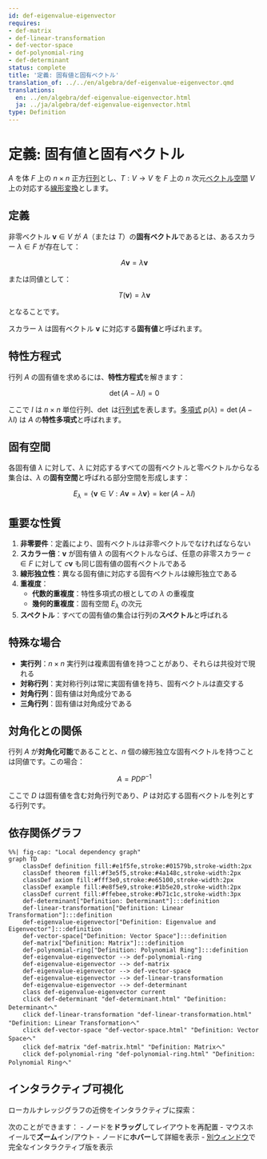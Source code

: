 ```yaml
---
id: def-eigenvalue-eigenvector
requires:
- def-matrix
- def-linear-transformation
- def-vector-space
- def-polynomial-ring
- def-determinant
status: complete
title: '定義: 固有値と固有ベクトル'
translation_of: ../../en/algebra/def-eigenvalue-eigenvector.qmd
translations:
  en: ../en/algebra/def-eigenvalue-eigenvector.html
  ja: ../ja/algebra/def-eigenvalue-eigenvector.html
type: Definition
---
```


# 定義: 固有値と固有ベクトル {#def-eigenvalue-eigenvector}

$A$ を体 $F$ 上の $n \times n$ 正方[行列](def-matrix.qmd)とし、$T: V \to V$ を $F$ 上の $n$ 次元[ベクトル空間](def-vector-space.qmd) $V$ 上の対応する[線形変換](def-linear-transformation.qmd)とします。

## 定義

非零ベクトル $\mathbf{v} \in V$ が $A$（または $T$）の**固有ベクトル**であるとは、あるスカラー $\lambda \in F$ が存在して：

$$A\mathbf{v} = \lambda\mathbf{v}$$

または同値として：

$$T(\mathbf{v}) = \lambda\mathbf{v}$$

となることです。

スカラー $\lambda$ は固有ベクトル $\mathbf{v}$ に対応する**固有値**と呼ばれます。

## 特性方程式

行列 $A$ の固有値を求めるには、**特性方程式**を解きます：

$$\det(A - \lambda I) = 0$$

ここで $I$ は $n \times n$ 単位行列、$\det$ は[行列式](def-determinant.qmd)を表します。[多項式](def-polynomial-ring.qmd) $p(\lambda) = \det(A - \lambda I)$ は $A$ の**特性多項式**と呼ばれます。

## 固有空間

各固有値 $\lambda$ に対して、$\lambda$ に対応するすべての固有ベクトルと零ベクトルからなる集合は、$\lambda$ の**固有空間**と呼ばれる部分空間を形成します：

$$E_\lambda = \{\mathbf{v} \in V : A\mathbf{v} = \lambda\mathbf{v}\} = \ker(A - \lambda I)$$

## 重要な性質

1. **非零要件**：定義により、固有ベクトルは非零ベクトルでなければならない
2. **スカラー倍**：$\mathbf{v}$ が固有値 $\lambda$ の固有ベクトルならば、任意の非零スカラー $c \in F$ に対して $c\mathbf{v}$ も同じ固有値の固有ベクトルである
3. **線形独立性**：異なる固有値に対応する固有ベクトルは線形独立である
4. **重複度**：
   - **代数的重複度**：特性多項式の根としての $\lambda$ の重複度
   - **幾何的重複度**：固有空間 $E_\lambda$ の次元
5. **スペクトル**：すべての固有値の集合は行列の**スペクトル**と呼ばれる

## 特殊な場合

- **実行列**：$n \times n$ 実行列は複素固有値を持つことがあり、それらは共役対で現れる
- **対称行列**：実対称行列は常に実固有値を持ち、固有ベクトルは直交する
- **対角行列**：固有値は対角成分である
- **三角行列**：固有値は対角成分である

## 対角化との関係

行列 $A$ が**対角化可能**であることと、$n$ 個の線形独立な固有ベクトルを持つことは同値です。この場合：

$$A = PDP^{-1}$$

ここで $D$ は固有値を含む対角行列であり、$P$ は対応する固有ベクトルを列とする行列です。

## 依存関係グラフ

```mermaid
%%| fig-cap: "Local dependency graph"
graph TD
    classDef definition fill:#e1f5fe,stroke:#01579b,stroke-width:2px
    classDef theorem fill:#f3e5f5,stroke:#4a148c,stroke-width:2px
    classDef axiom fill:#fff3e0,stroke:#e65100,stroke-width:2px
    classDef example fill:#e8f5e9,stroke:#1b5e20,stroke-width:2px
    classDef current fill:#ffebee,stroke:#b71c1c,stroke-width:3px
    def-determinant["Definition: Determinant"]:::definition
    def-linear-transformation["Definition: Linear Transformation"]:::definition
    def-eigenvalue-eigenvector["Definition: Eigenvalue and Eigenvector"]:::definition
    def-vector-space["Definition: Vector Space"]:::definition
    def-matrix["Definition: Matrix"]:::definition
    def-polynomial-ring["Definition: Polynomial Ring"]:::definition
    def-eigenvalue-eigenvector --> def-polynomial-ring
    def-eigenvalue-eigenvector --> def-matrix
    def-eigenvalue-eigenvector --> def-vector-space
    def-eigenvalue-eigenvector --> def-linear-transformation
    def-eigenvalue-eigenvector --> def-determinant
    class def-eigenvalue-eigenvector current
    click def-determinant "def-determinant.html" "Definition: Determinantへ"
    click def-linear-transformation "def-linear-transformation.html" "Definition: Linear Transformationへ"
    click def-vector-space "def-vector-space.html" "Definition: Vector Spaceへ"
    click def-matrix "def-matrix.html" "Definition: Matrixへ"
    click def-polynomial-ring "def-polynomial-ring.html" "Definition: Polynomial Ringへ"
```

## インタラクティブ可視化

ローカルナレッジグラフの近傍をインタラクティブに探索：

::: {.graph-viz data-id="def-eigenvalue-eigenvector" data-width="700" data-height="500"}
:::

次のことができます：
- ノードを**ドラッグ**してレイアウトを再配置
- マウスホイールで**ズーム**イン/アウト
- ノードに**ホバー**して詳細を表示
- [別ウィンドウ](../../output/interactive/def-eigenvalue-eigenvector.html){target="_blank"}で完全なインタラクティブ版を表示
